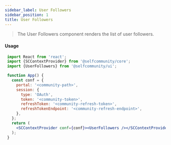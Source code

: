 ```yaml
---
sidebar_label: User Followers
sidebar_position: 1
title: User Followers
---
```


> The User Followers component renders the list of  user followers.


<Logged><UserFollowers /></Logged>

#### Usage

```jsx
 import React from 'react';
 import {SCContextProvider} from '@selfcommunity/core';
 import {UserFollowers} from '@selfcommunity/ui';

 function App() {
   const conf = {
     portal: '<community-path>',
     session: {
       type: 'OAuth',
       token: '<community-token>',
       refreshToken: '<community-refresh-token>',
       refreshTokenEndpoint: '<community-refresh-endpoint>',
     },
   };
   return (
     <SCContextProvider conf={conf}><UserFollowers /></SCContextProvider>
   );
 }
```